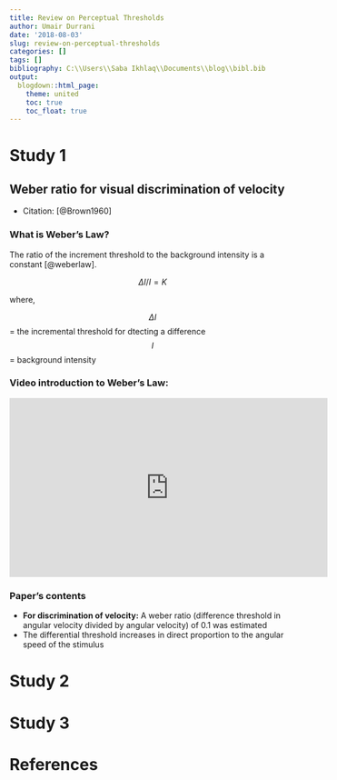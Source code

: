 ```yaml
---
title: Review on Perceptual Thresholds
author: Umair Durrani
date: '2018-08-03'
slug: review-on-perceptual-thresholds
categories: []
tags: []
bibliography: C:\\Users\\Saba Ikhlaq\\Documents\\blog\\bibl.bib
output: 
  blogdown::html_page: 
    theme: united
    toc: true
    toc_float: true
---
```


# Study 1

## Weber ratio for visual discrimination of velocity  

* Citation: [@Brown1960]  

### What is Weber's Law?        

The ratio of the increment threshold to the background intensity is a constant [@weberlaw].   

$$ {\Delta}I/I = K  $$  

where,

$$ {\Delta}I $$   = the incremental threshold for dtecting a difference   
$$ I  $$   = background intensity   

### Video introduction to Weber's Law: 


<iframe width="560" height="315" src="https://www.youtube.com/embed/O_nY1TM2RZM" frameborder="0" allow="autoplay; encrypted-media" allowfullscreen></iframe>   

### Paper's contents  

* **For discrimination of velocity:** A weber ratio (difference threshold in angular velocity divided by angular velocity) of 0.1 was estimated  
* The differential threshold increases in direct proportion to the angular speed of the stimulus   


   

 





# Study 2


# Study 3   

# References      




